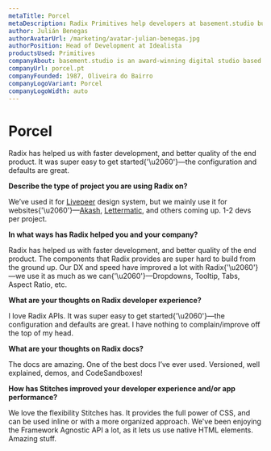```yaml
---
metaTitle: Porcel
metaDescription: Radix Primitives help developers at basement.studio build faster and achieve better quality of the end product.
author: Julián Benegas
authorAvatarUrl: /marketing/avatar-julian-benegas.jpg
authorPosition: Head of Development at Idealista
productsUsed: Primitives
companyAbout: basement.studio is an award-winning digital studio based in Argentina.
companyUrl: porcel.pt
companyFounded: 1987, Oliveira do Bairro
companyLogoVariant: Porcel
companyLogoWidth: auto
---
```


# Porcel

<HeroQuote>
	Radix has helped us with faster development, and better quality of the end product. It was super
	easy to get started{'\u2060'}—the configuration and defaults are great.
</HeroQuote>

**Describe the type of project you are using Radix on?**

We’ve used it for [Livepeer](https://livepeer.com/dashboard) design system, but we mainly use it for websites{'\u2060'}—[Akash](https://akash.network), [Lettermatic](https://lettermatic.com), and others coming up. 1-2 devs per project.

**In what ways has Radix helped you and your company?**

Radix has helped us with faster development, and better quality of the end product. The components that Radix provides are super hard to build from the ground up. Our DX and speed have improved a lot with Radix{'\u2060'}—we use it as much as we can{'\u2060'}—Dropdowns, Tooltip, Tabs, Aspect Ratio, etc.

**What are your thoughts on Radix developer experience?**

I love Radix APIs. It was super easy to get started{'\u2060'}—the configuration and defaults are great. I have nothing to complain/improve off the top of my head.

**What are your thoughts on Radix docs?**

The docs are amazing. One of the best docs I’ve ever used. Versioned, well explained, demos, and CodeSandboxes!

**How has Stitches improved your developer experience and/or app performance?**

We love the flexibility Stitches has. It provides the full power of CSS, and can be used inline or with a more organized approach. We've been enjoying the Framework Agnostic API a lot, as it lets us use native HTML elements. Amazing stuff.
